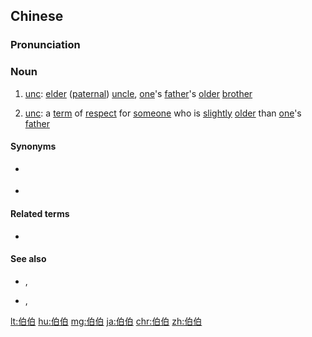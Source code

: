 ==Chinese==
{{zh-forms|{{nowrap|[[elder]] [[paternal uncle]]}}|{{nowrap|[[elder]] [[paternal uncle]]}}}}

===Pronunciation===
{{zh-pron
|m=bóbo
|c=baak3 baak3
|cat=n
}}

===Noun===
{{zh-noun}}

# {{lb|zh|informal|affectionate}} [[unc]]: [[elder]] ([[paternal]]) [[paternal uncle|uncle]], [[one]]'s [[father]]'s [[older]] [[brother]]
# {{lb|zh|informal|affectionate}} [[unc]]: a [[term]] of [[respect]] for [[someone]] who is [[slightly]] [[older]] than [[one]]'s [[father]]

====Synonyms====
* {{qualifier|formal|lang=zh}} {{zh-l|伯父}}
* {{qualifier|regional|lang=zh}} {{zh-l|大爷}}

====Related terms====
* {{qualifier|elder maternal uncle}} {{zh-l|伯母}}

====See also====
* {{qualifier|formal|younger paternal uncle}} {{zh-l|叔父}}, {{qualifier|informal|affectionate}} {{zh-l|叔叔}}
* {{qualifier|husband of a paternal aunt}} {{zh-l|姑父}}, {{zh-l|姑丈}}

{{zh-cat|Family|Elementary}}

[[lt:伯伯]]
[[hu:伯伯]]
[[mg:伯伯]]
[[ja:伯伯]]
[[chr:伯伯]]
[[zh:伯伯]]